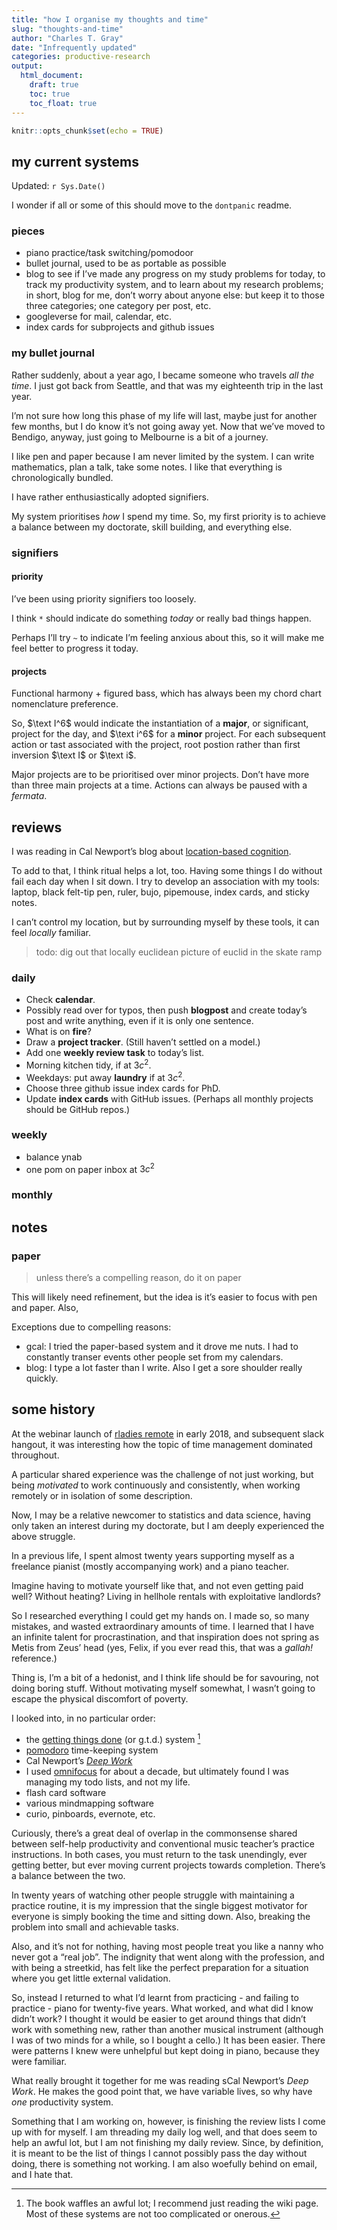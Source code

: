 ```yaml
---
title: "how I organise my thoughts and time"
slug: "thoughts-and-time"
author: "Charles T. Gray"
date: "Infrequently updated"
categories: productive-research
output: 
  html_document:
    draft: true
    toc: true
    toc_float: true
---
```


```r
knitr::opts_chunk$set(echo = TRUE)
```

## my current systems

Updated: `r Sys.Date()`

I wonder if all or some of this should move to the `dontpanic` readme.

### pieces

- piano practice/task switching/pomodoor
- bullet journal, used to be as portable as possible
- blog to see if I've made any progress on my study problems for today, to track my productivity system, and to learn about my research problems; in short, blog for me, don't worry about anyone else: but keep it to those three categories; one category per post, etc.
- googleverse for mail, calendar, etc.
- index cards for subprojects and github issues

### my bullet journal

Rather suddenly, about a year ago, I became someone who travels *all the time*. I just got back from Seattle, and that was my eighteenth trip in the last year. 

I'm not sure how long this phase of my life will last, maybe just for another few months, but I do know it's not going away yet. Now that we've moved to Bendigo, anyway, just going to Melbourne is a bit of a journey. 

I like pen and paper because I am never limited by the system. I can write mathematics, plan a talk, take some notes. I like that everything is chronologically bundled. 

I have rather enthusiastically adopted signifiers. 

My system prioritises *how* I spend my time. So, my first priority is to achieve a balance between my doctorate, skill building, and everything else. 

### signifiers

#### priority

I've been using priority signifiers too loosely. 

I think `*` should indicate do something *today* or really bad things happen. 

Perhaps I'll try  `~` to indicate I'm feeling anxious about this, so it will make me feel better to progress it today.  

#### projects

Functional harmony + figured bass, which has always been my chord chart nomenclature preference.

So, $\text I^6$ would indicate the instantiation of a **major**, or significant, project for the day, and $\text i^6$ for a **minor** project. For each subsequent action or tast associated with the project, root postion rather than first inversion $\text I$ or $\text i$.

Major projects are to be prioritised over minor projects. Don't have more than three main projects at a time. Actions can always be paused with a *fermata*.  

## reviews

I was reading in Cal Newport's blog about [location-based cognition](http://calnewport.com/blog/2018/05/17/ready-player-productive-on-virtual-reality-and-cognitively-demanding-work/).

To add to that, I think ritual helps a lot, too. Having some things I do without fail each day when I sit down. I try to develop an association with my tools: laptop, black felt-tip pen, ruler, bujo, pipemouse, index cards, and sticky notes. 

I can't control my location, but by surrounding myself by these tools, it can feel *locally* familiar. 

> todo: dig out that locally euclidean picture of euclid in the skate ramp 

### daily

- Check **calendar**. 
- Possibly read over for typos, then push **blogpost** and create today's post and write anything, even if it is only one sentence. 
- What is on **fire**?
- Draw a **project tracker**. (Still haven't settled on a model.)
- Add one **weekly review task** to today's list. 
- Morning kitchen tidy, if at $3c^2$.
- Weekdays: put away **laundry** if at $3c^2$. 
- Choose three github issue index cards for PhD.
- Update **index cards** with GitHub issues. (Perhaps all monthly projects should be GitHub repos.)


### weekly

- balance ynab 
- one pom on paper inbox at $3c^2$


### monthly


## notes

### paper

> unless there's a compelling reason, do it on paper 

This will likely need refinement, but the idea is it's easier to focus with pen and paper. Also, 

Exceptions due to compelling reasons:

- gcal: I tried the paper-based system and it drove me nuts. I had to constantly transer events other people set from my calendars. 
- blog: I type a lot faster than I write. Also I get a sore shoulder really quickly. 



## some history

At the webinar launch of [rladies remote](https://www.r-bloggers.com/introducing-r-ladies-remote-chapter/) in early 2018, and subsequent slack hangout, it was interesting how the topic of time management dominated throughout. 

A particular shared experience was the challenge of not just working, but being *motivated* to work continuously and consistently, when working remotely or in isolation of some description. 

Now, I may be a relative newcomer to statistics and data science, having only taken an interest during my doctorate, but I am deeply experienced the above struggle. 

In a previous life, I spent almost twenty years supporting myself as a freelance pianist (mostly accompanying work) and a piano teacher. 

Imagine having to motivate yourself like that, and not even getting paid well? Without heating? Living in hellhole rentals with exploitative landlords?

So I researched everything I could get my hands on. I made so, so many mistakes, and wasted extraordinary amounts of time. I learned that I have an infinite talent for procrastination, and that inspiration does not spring as Metis from Zeus' head (yes, Felix, if you ever read this, that was a *gallah!* reference.)

Thing is, I'm a bit of a hedonist, and I think life should be for savouring, not doing boring stuff. Without motivating myself somewhat, I wasn't going to escape the physical discomfort of poverty. 

I looked into, in no particular order:

- the [getting things done](https://en.wikipedia.org/wiki/Getting_Things_Done) (or g.t.d.) system [^1]
- [pomodoro](https://en.wikipedia.org/wiki/Pomodoro_Technique) time-keeping system
- Cal Newport's [*Deep Work*](http://calnewport.com/books/deep-work/)
- I used [omnifocus](https://www.omnigroup.com/omnifocus) for about a decade, but ultimately found I was managing my todo lists, and not my life. 
- flash card software
- various mindmapping software
- curio, pinboards, evernote, etc.

Curiously, there's a great deal of overlap in the commonsense shared between self-help productivity and conventional music teacher's practice instructions. In both cases, you must return to the task unendingly, ever getting better, but ever moving current projects towards completion. There's a balance between the two.  

In twenty years of watching other people struggle with maintaining a practice routine, it is my impression that the single biggest motivator for everyone is simply booking the time and sitting down. Also, breaking the problem into small and achievable tasks. 

Also, and it's not for nothing, having most people treat you like a nanny who never got a "real job". The indignity that went along with the profession, and with being a streetkid, has felt like the perfect preparation for a situation where you get little external validation. 

So, instead I returned to what I'd learnt from practicing - and failing to practice - piano for twenty-five years. What worked, and what did I know didn't work? I thought it would be easier to get around things that didn't work with something new, rather than another musical instrument (although I was of two minds for a while, so I bought a cello.) It has been easier. There were patterns I knew were unhelpful but kept doing in piano, because they were familiar. 

What really brought it together for me was reading sCal Newport's *Deep Work*. He makes the good point that, we have variable lives, so why have *one* productivity system. 

Something that I am working on, however, is finishing the review lists I come up with for myself. I am threading my daily log well, and that does seem to help an awful lot, but I am not finishing my daily review. Since, by definition, it is meant to be the list of things I cannot possibly pass the day without doing, there is something not working. I am also woefully behind on email, and I hate that. 

[^1]: The book waffles an awful lot; I recommend just reading the wiki page. Most of these systems are not too complicated or onerous. 